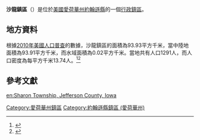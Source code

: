 {{noteTA
|G1=USState
|G2=地名
|G3=Unit
}}
{{Infobox settlement
|official_name            = 沙龍鎮區
|native_name = Sharon Township
|settlement_type          = [[行政鎮區|行政鎮區]]
|image_skyline            = 
|imagesize                = 
|image_map                = 
|mapsize                  = 
|pushpin_map  =USA Iowa
|pushpin_label = 沙龍鎮區
|pushpin_label_position   = top
|pushpin_map_caption      = 沙龍鎮區在愛荷華州的位置
|subdivision_type         = [[世界政區索引|國家]]
|subdivision_type1        = [[美国州份|州份]]
|subdivision_type2        = [[愛荷華州行政区划|縣]]
|subdivision_name         = [[美国|美国]]
|subdivision_name1        = [[愛荷華州|愛荷華州]]
|subdivision_name2        = [[約翰遜縣_(愛荷華州)|約翰遜縣]]
|elevation_ft             = 758
|elevation_m              = 231
|timezone                 = [[北美中部時區|北美中部時區]]
|area_total_km2           = 93.93
|area_land_km2            = 93.91
|area_water_km2           = 0.02
|area_total_sq_mi         = 
|area_land_sq_mi          = 
|area_water_sq_mi         = 
|population_as_of         = [[2010年美國人口普查|2010]]
|population_footnotes     = 
|population_total         = 1291
|population_density_km2   = auto
|population_density_sq_mi = auto
|utc_offset               = -6
|coordinates              = {{coord|41|34|39|N|36|25|00|W|type:city_region:US-AL_source:GNS-enwiki|display=inline,title}}
| coor_pinpoint           = 
| coordinates_footnotes   = 
|timezone_DST             = CDT
|utc_offset_DST           = -5
|postal_code_type         = [[美國郵區編號|郵區編號]]
|postal_code              = 
|area_code                = {{link-en|电话区号319|Area code 319|319}}
|blank_name = [[地名信息系统|GNIS ID]]
|blank_info = 468686
}}
'''沙龍鎮區'''（{{lang-en|Sharon Township}}）是位於[[美國|美國]][[愛荷華州|愛荷華州]][[約翰遜縣_(愛荷華州)|約翰遜縣]]的一個[[行政鎮區|行政鎮區]]。

== 地方資料 ==
根據[[2010年美國人口普查|2010年美國人口普查]]的數據，沙龍鎮區的面積為93.93平方千米，當中陸地面積為93.91平方千米，而水域面積為0.02平方千米。當地共有人口1291人，而人口密度為每平方千米13.74人。<ref name="GR8">{{cite web|url=http://factfinder2.census.gov|publisher=[[美国人口调查局|美国人口调查局]]|accessdate=2011-05-14|title=American FactFinder|archive-date=2013-09-11|archive-url=https://web.archive.org/web/20130911234518/http://factfinder2.census.gov/|dead-url=no}}</ref><ref>{{cite web|url=https://www.citypopulation.de/en/usa/iowa/admin/|title=USA: Iowa (Counties and Townships) - City Population}}</ref>

== 參考文獻 ==
{{reflist}}

{{約翰遜縣 (愛荷華州)}}

{{DEFAULTSORT:Sharon Township}}
[[Category:愛荷華州鎮區|Category:愛荷華州鎮區]]
[[Category:約翰遜縣鎮區_(愛荷華州)|Category:約翰遜縣鎮區 (愛荷華州)]]

{{Iowa-geo-stub}}
[[en:Sharon_Township,_Jefferson_County,_Iowa|en:Sharon Township, Jefferson County, Iowa]]